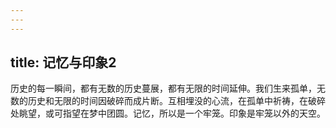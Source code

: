 ```yaml
---
---
---
```

title: 记忆与印象2
---




历史的每一瞬间，都有无数的历史蔓展，都有无限的时间延伸。我们生来孤单，无数的历史和无限的时间因破碎而成片断。互相埋没的心流，在孤单中祈祷，在破碎处眺望，或可指望在梦中团圆。记忆，所以是一个牢笼。印象是牢笼以外的天空。
